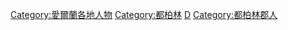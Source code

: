 {{Commonscat|People of Dublin}}

[[Category:愛爾蘭各地人物|Category:愛爾蘭各地人物]]
[[Category:都柏林|Category:都柏林]]
[[Category:各首都人物|D]]
[[Category:都柏林郡人|Category:都柏林郡人]]